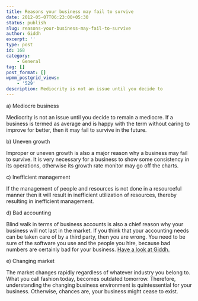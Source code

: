 ```yaml
---
title: Reasons your business may fail to survive
date: 2012-05-07T06:23:00+05:30
status: publish
slug: reasons-your-business-may-fail-to-survive
author: Giddh
excerpt: ''
type: post
id: 168
category:
    - General
tag: []
post_format: []
wpmm_postgrid_views:
    - '529'
description: Mediocrity is not an issue until you decide to
---
```

a) Mediocre business

Mediocrity is not an issue until you decide to remain a mediocre. If a business is termed as average and is happy with the term without caring to improve for better, then it may fail to survive in the future.

b) Uneven growth

Improper or uneven growth is also a major reason why a business may fail to survive. It is very necessary for a business to show some consistency in its operations, otherwise its growth rate monitor may go off the charts.

c) Inefficient management

If the management of people and resources is not done in a resourceful manner then it will result in inefficient utilization of resources, thereby resulting in inefficient management.

d) Bad accounting

Blind walk in terms of business accounts is also a chief reason why your business will not last in the market. If you think that your accounting needs can be taken care of by a third party, then you are wrong. You need to be sure of the software you use and the people you hire, because bad numbers are certainly bad for your business. [Have a look at Giddh.](http://giddh.com/)

e) Changing market

The market changes rapidly regardless of whatever industry you belong to. What you call fashion today, becomes outdated tomorrow. Therefore, understanding the changing business environment is quintessential for your business. Otherwise, chances are, your business might cease to exist.